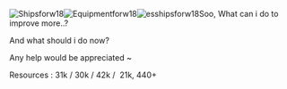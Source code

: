 [[File:3fdc2bbb-8fb1-487b-a82e-fb53db93f95a.jpg|thumb|Shipsforw18]][[File:27bac70c-7cee-4924-a42f-e3b3944ae056.jpg|thumb|left|Equipmentforw18]][[File:D1c928af-4d78-4d6a-b91e-dfadbca1cf9b.jpg|thumb|esshipsforw18]]Soo, What can i do to improve more..?

And what should i do now?

Any help would be appreciated ~

Resources : 31k / 30k / 42k /  21k, 440+<ac_metadata title="Event prep. What can i do to improve..?"> </ac_metadata>
